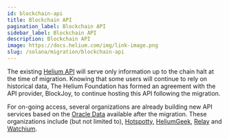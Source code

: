 ```yaml
---
id: blockchain-api
title: Blockchain API
pagination_label: Blockchain API
sidebar_label: Blockchain API
description: Blockchain API
image: https://docs.helium.com/img/link-image.png
slug: /solana/migration/blockchain-api
---
```



The existing [Helium API](/api/blockchain/introduction) will serve only information up to the chain
halt at the time of migration. Knowing that some users will continue to rely on historical data, The
Helium Foundation has formed an agreement with the API provider, BlockJoy, to continue hosting this
API following the migration.

For on-going access, several organizations are already building new API services based on the
[Oracle Data](/oracles/oracle-data) available after the migration. These organizations include (but
not limited to), [Hotspotty](https://hotspotty.net/api/),
[HeliumGeek](https://heliumgeek.com/b/helium-offchain-api.html),
[Relay](https://www.relaydevice.com) and [Watchium](https://watchium.disk91.com).
